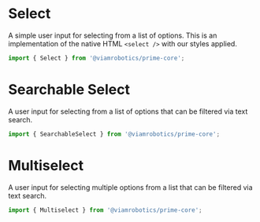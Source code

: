 
<Meta title='Elements/Select' />

# Select

A simple user input for selecting from a list of options. This is an implementation
of the native HTML `<select />` with our styles applied.

```ts
import { Select } from '@viamrobotics/prime-core';
```

<Canvas>
  <Story of={SelectStories.Basic} />
</Canvas>

# Searchable Select

A user input for selecting from a list of options that can be filtered via text search.

```ts
import { SearchableSelect } from '@viamrobotics/prime-core';
```

<Canvas>
  <Story of={SelectStories.Searchable} />
</Canvas>

# Multiselect

A user input for selecting multiple options from a list that can be filtered via text search.

```ts
import { Multiselect } from '@viamrobotics/prime-core';
```

<Canvas>
  <Story of={SelectStories.Multi} />
</Canvas>